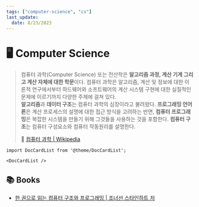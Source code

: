 ```yaml
---
tags: ["computer-science", "cs"]
last_update:
  date: 8/23/2023
---
```


# 🖥️ Computer Science

> 컴퓨터 과학(Computer Science) 또는 전산학은 **알고리즘 과정, 계산 기계 그리고 계산 자체에 대한 학문**이다. 컴퓨터 과학은 알고리즘, 계산 및 정보에 대한 이론적 연구에서부터 하드웨어와 소프트웨어의 계산 시스템 구현에 대한 실질적인 문제에 이르기까지 다양한 주제에 걸쳐 있다.  
> **알고리즘**과 **데이터 구조**는 컴퓨터 과학의 심장이라고 불려왔다. **프로그래밍 언어론**은 계산 프로세스의 설명에 대한 접근 방식을 고려하는 반면, **컴퓨터 프로그래밍**은 복잡한 시스템을 만들기 위해 그것들을 사용하는 것을 포함한다. **컴퓨터 구조**는 컴퓨터 구성요소와 컴퓨터 작동원리를 설명한다.
>
> 🔗 [컴퓨터 과학 | Wikipedia](https://ko.wikipedia.org/wiki/%EC%BB%B4%ED%93%A8%ED%84%B0_%EA%B3%BC%ED%95%99)

```mdx-code-block
import DocCardList from '@theme/DocCardList';

<DocCardList />
```

## 📚 Books

- [한 권으로 읽는 컴퓨터 구조와 프로그래밍 | 조너선 스타인하트 저](https://product.kyobobook.co.kr/detail/S000001932753)
